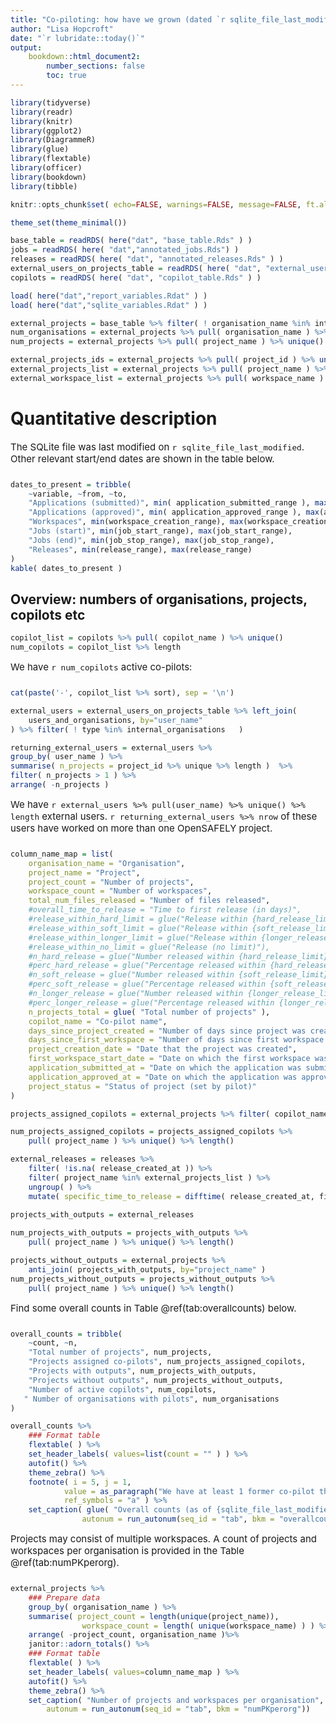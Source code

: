 ```yaml
---
title: "Co-piloting: how have we grown (dated `r sqlite_file_last_modified %>% format('%d %B %Y')`)"
author: "Lisa Hopcroft"
date: "`r lubridate::today()`"
output:
    bookdown::html_document2:
        number_sections: false
        toc: true
---
```


```r
library(tidyverse)
library(readr)
library(knitr)
library(ggplot2)
library(DiagrammeR)
library(glue)
library(flextable)
library(officer)
library(bookdown)
library(tibble)

knitr::opts_chunk$set( echo=FALSE, warnings=FALSE, message=FALSE, ft.align="left" )

theme_set(theme_minimal())

```

<style>
    p {margin: 10px 0px 25px; font-size:15px;}
</style>



```r

base_table = readRDS( here("dat", "base_table.Rds" ) )
jobs = readRDS( here( "dat","annotated_jobs.Rds") )
releases = readRDS( here( "dat", "annotated_releases.Rds" ) )
external_users_on_projects_table = readRDS( here( "dat", "external_users_on_projects_table.Rds" ) )
copilots = readRDS( here( "dat", "copilot_table.Rds" ) )

load( here("dat","report_variables.Rdat" ) )
load( here("dat","sqlite_variables.Rdat" ) )

```


```r

external_projects = base_table %>% filter( ! organisation_name %in% internal_organisations )
num_organisations = external_projects %>% pull( organisation_name ) %>% unique() %>% length()
num_projects = external_projects %>% pull( project_name ) %>% unique() %>% length() 

external_projects_ids = external_projects %>% pull( project_id ) %>% unique()
external_projects_list = external_projects %>% pull( project_name ) %>% unique()
external_workspace_list = external_projects %>% pull( workspace_name ) %>% unique()


```


# Quantitative description

The SQLite file was last modified on `r sqlite_file_last_modified`.
Other relevant start/end dates are shown in the table below.

```r
dates_to_present = tribble(
    ~variable, ~from, ~to,
    "Applications (submitted)", min( application_submitted_range ), max(application_submitted_range),
    "Applications (approved)", min( application_approved_range ), max(application_approved_range),
    "Workspaces", min(workspace_creation_range), max(workspace_creation_range),
    "Jobs (start)", min(job_start_range), max(job_start_range),
    "Jobs (end)", min(job_stop_range), max(job_stop_range),
    "Releases", min(release_range), max(release_range)
)
kable( dates_to_present )
```

## Overview: numbers of organisations, projects, copilots etc

```r
copilot_list = copilots %>% pull( copilot_name ) %>% unique()
num_copilots = copilot_list %>% length
```

We have `r num_copilots` active co-pilots:

```r
cat(paste('-', copilot_list %>% sort), sep = '\n')
```


```r

external_users = external_users_on_projects_table %>% left_join(
    users_and_organisations, by="user_name"
) %>% filter( ! type %in% internal_organisations   )

returning_external_users = external_users %>%
group_by( user_name ) %>%
summarise( n_projects = project_id %>% unique %>% length )  %>%
filter( n_projects > 1 ) %>%
arrange( -n_projects )

```

We have `r external_users %>% pull(user_name) %>% unique() %>% length`
external users. `r returning_external_users %>% nrow` of these users
have worked on more than one OpenSAFELY project.

```r
column_name_map = list(
    organisation_name = "Organisation",
    project_name = "Project",
    project_count = "Number of projects",
    workspace_count = "Number of workspaces",
    total_num_files_released = "Number of files released",
    #overall_time_to_release = "Time to first release (in days)",
    #release_within_hard_limit = glue("Release within {hard_release_limit} days"),
    #release_within_soft_limit = glue("Release within {soft_release_limit} days"),
    #release_within_longer_limit = glue("Release within {longer_release_limit} days"),
    #release_within_no_limit = glue("Release (no limit)"),
    #n_hard_release = glue("Number released within {hard_release_limit} days"),
    #perc_hard_release = glue("Percentage released within {hard_release_limit} days"),
    #n_soft_release = glue("Number released within {soft_release_limit} days"),
    #perc_soft_release = glue("Percentage released within {soft_release_limit} days"),
    #n_longer_release = glue("Number released within {longer_release_limit} days"),
    #perc_longer_release = glue("Percentage released within {longer_release_limit} days"),
    n_projects_total = glue( "Total number of projects" ),
    copilot_name = "Co-pilot name",
    days_since_project_created = "Number of days since project was created",
    days_since_first_workspace = "Number of days since first workspace was created",
    project_creation_date = "Date that the project was created",
    first_workspace_start_date = "Date on which the first workspace was created",
    application_submitted_at = "Date on which the application was submitted",
    application_approved_at = "Date on which the application was approved",
    project_status = "Status of project (set by pilot)"
)

```

```r

projects_assigned_copilots = external_projects %>% filter( copilot_name != "None provided" )

num_projects_assigned_copilots = projects_assigned_copilots %>%
    pull( project_name ) %>% unique() %>% length()

external_releases = releases %>%
    filter( !is.na( release_created_at )) %>%
    filter( project_name %in% external_projects_list ) %>%
    ungroup( ) %>%
    mutate( specific_time_to_release = difftime( release_created_at, first_workspace_start_date ) )

projects_with_outputs = external_releases
    
num_projects_with_outputs = projects_with_outputs %>%
    pull( project_name ) %>% unique() %>% length()

projects_without_outputs = external_projects %>%
    anti_join( projects_with_outputs, by="project_name" )
num_projects_without_outputs = projects_without_outputs %>%
    pull( project_name ) %>% unique() %>% length()

```

Find some overall counts in Table \@ref(tab:overallcounts) below.

```r
overall_counts = tribble(
    ~count, ~n,
    "Total number of projects", num_projects,
    "Projects assigned co-pilots", num_projects_assigned_copilots,
    "Projects with outputs", num_projects_with_outputs, 
    "Projects without outputs", num_projects_without_outputs,
    "Number of active copilots", num_copilots, 
   " Number of organisations with pilots", num_organisations 
)

overall_counts %>%
    ### Format table
    flextable( ) %>%
    set_header_labels( values=list(count = "" ) ) %>%
    autofit() %>%
    theme_zebra() %>%
    footnote( i = 5, j = 1,
            value = as_paragraph("We have at least 1 former co-pilot that is not included in the list above"),
            ref_symbols = "a" ) %>%
    set_caption( glue( "Overall counts (as of {sqlite_file_last_modified})" ),
                autonum = run_autonum(seq_id = "tab", bkm = "overallcounts")) 

```


Projects may consist of multiple workspaces. A count of projects and workspaces per
organisation is provided in the Table \@ref(tab:numPKperorg).

```r

external_projects %>%
    ### Prepare data
    group_by( organisation_name ) %>%
    summarise( project_count = length(unique(project_name)),
                workspace_count = length( unique(workspace_name) ) ) %>%
    arrange( -project_count, organisation_name )%>%
    janitor::adorn_totals() %>%
    ### Format table
    flextable( ) %>%
    set_header_labels( values=column_name_map ) %>%
    autofit() %>%
    theme_zebra() %>%
    set_caption( "Number of projects and workspaces per organisation",
        autonum = run_autonum(seq_id = "tab", bkm = "numPKperorg")) 

```
